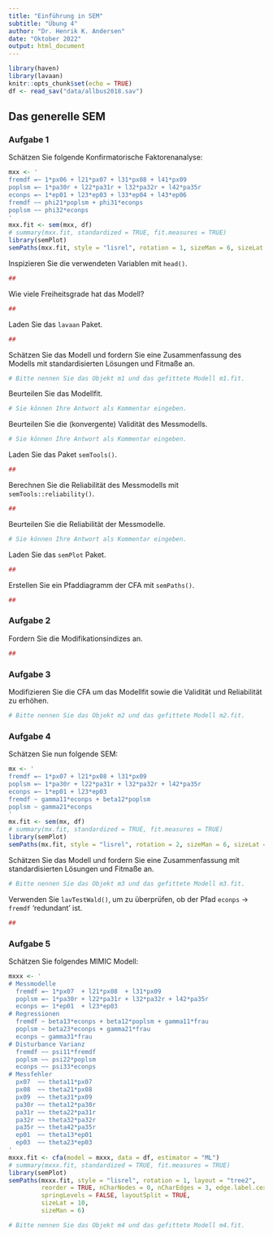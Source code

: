 ```yaml
---
title: "Einführung in SEM"
subtitle: "Übung 4"
author: "Dr. Henrik K. Andersen"
date: "Oktober 2022"
output: html_document
---
```


```r
library(haven)
library(lavaan)
knitr::opts_chunk$set(echo = TRUE)
df <- read_sav("data/allbus2018.sav")
```

## Das generelle SEM 

### Aufgabe 1

Schätzen Sie folgende Konfirmatorische Faktorenanalyse: 

```r
mxx <- '
fremdf =~ 1*px06 + l21*px07 + l31*px08 + l41*px09
poplsm =~ 1*pa30r + l22*pa31r + l32*pa32r + l42*pa35r
econps =~ 1*ep01 + l23*ep03 + l33*ep04 + l43*ep06
fremdf ~~ phi21*poplsm + phi31*econps
poplsm ~~ phi32*econps
'
mxx.fit <- sem(mxx, df)
# summary(mxx.fit, standardized = TRUE, fit.measures = TRUE)
library(semPlot)
semPaths(mxx.fit, style = "lisrel", rotation = 1, sizeMan = 6, sizeLat = 10, nCharNodes = 0, nCharEdges = 0, edge.label.cex = 1)
```

Inspizieren Sie die verwendeten Variablen mit `head()`. 

```r
##
```

Wie viele Freiheitsgrade hat das Modell?

```r
##
```

Laden Sie das `lavaan` Paket.

```r
##
```

Schätzen Sie das Modell und fordern Sie eine Zusammenfassung des Modells mit standardisierten Lösungen und Fitmaße an. 

```r
# Bitte nennen Sie das Objekt m1 und das gefittete Modell m1.fit. 
```

Beurteilen Sie das Modellfit.

```r
# Sie können Ihre Antwort als Kommentar eingeben.
```

Beurteilen Sie die (konvergente) Validität des Messmodells. 

```r
# Sie können Ihre Antwort als Kommentar eingeben.
```

Laden Sie das Paket `semTools()`.

```r
##
```

Berechnen Sie die Reliabilität des Messmodells mit `semTools::reliability()`.

```r
##
```

Beurteilen Sie die Reliabilität der Messmodelle.

```r
# Sie können Ihre Antwort als Kommentar eingeben.
```

Laden Sie das `semPlot` Paket. 

```r
##
```

Erstellen Sie ein Pfaddiagramm der CFA mit `semPaths()`. 

```r
##
```

### Aufgabe 2

Fordern Sie die Modifikationsindizes an. 

```r
##
```

### Aufgabe 3

Modifizieren Sie die CFA um das Modellfit sowie die Validität und Reliabilität zu erhöhen.

```r
# Bitte nennen Sie das Objekt m2 und das gefittete Modell m2.fit. 
```

### Aufgabe 4

Schätzen Sie nun folgende SEM:

```r
mx <- '
fremdf =~ 1*px07 + l21*px08 + l31*px09
poplsm =~ 1*pa30r + l22*pa31r + l32*pa32r + l42*pa35r
econps =~ 1*ep01 + l23*ep03 
fremdf ~ gamma11*econps + beta12*poplsm
poplsm ~ gamma21*econps
'
mx.fit <- sem(mx, df)
# summary(mx.fit, standardized = TRUE, fit.measures = TRUE)
library(semPlot)
semPaths(mx.fit, style = "lisrel", rotation = 2, sizeMan = 6, sizeLat = 10, nCharNodes = 0, nCharEdges = 0, edge.label.cex = 1)
```

Schätzen Sie das Modell und fordern Sie eine Zusammenfassung mit standardisierten Lösungen und Fitmaße an.

```r
# Bitte nennen Sie das Objekt m3 und das gefittete Modell m3.fit. 
```

Verwenden Sie `lavTestWald()`, um zu überprüfen, ob der Pfad `econps` $\rightarrow$ `fremdf` 'redundant' ist. 

```r
##
```

### Aufgabe 5

Schätzen Sie folgendes MIMIC Modell: 

```r
mxxx <- '
# Messmodelle
  fremdf =~ 1*px07  + l21*px08  + l31*px09               
  poplsm =~ 1*pa30r + l22*pa31r + l32*pa32r + l42*pa35r
  econps =~ 1*ep01  + l23*ep03    
# Regressionen
  fremdf ~ beta13*econps + beta12*poplsm + gamma11*frau 
  poplsm ~ beta23*econps + gamma21*frau
  econps ~ gamma31*frau
# Disturbance Varianz
  fremdf ~~ psi11*fremdf 
  poplsm ~~ psi22*poplsm 
  econps ~~ psi33*econps
# Messfehler
  px07  ~~ theta11*px07
  px08  ~~ theta21*px08
  px09  ~~ theta31*px09
  pa30r ~~ theta12*pa30r
  pa31r ~~ theta22*pa31r
  pa32r ~~ theta32*pa32r
  pa35r ~~ theta42*pa35r
  ep01  ~~ theta13*ep01
  ep03  ~~ theta23*ep03
'
mxxx.fit <- cfa(model = mxxx, data = df, estimator = "ML")
# summary(mxxx.fit, standardized = TRUE, fit.measures = TRUE)
library(semPlot)
semPaths(mxxx.fit, style = "lisrel", rotation = 1, layout = "tree2", 
         reorder = TRUE, nCharNodes = 0, nCharEdges = 3, edge.label.cex = 0.75, curvePivot = TRUE, optimizeLatRes = TRUE,
         springLevels = FALSE, layoutSplit = TRUE,
         sizeLat = 10, 
         sizeMan = 6)
```

```r
# Bitte nennen Sie das Objekt m4 und das gefittete Modell m4.fit. 
```